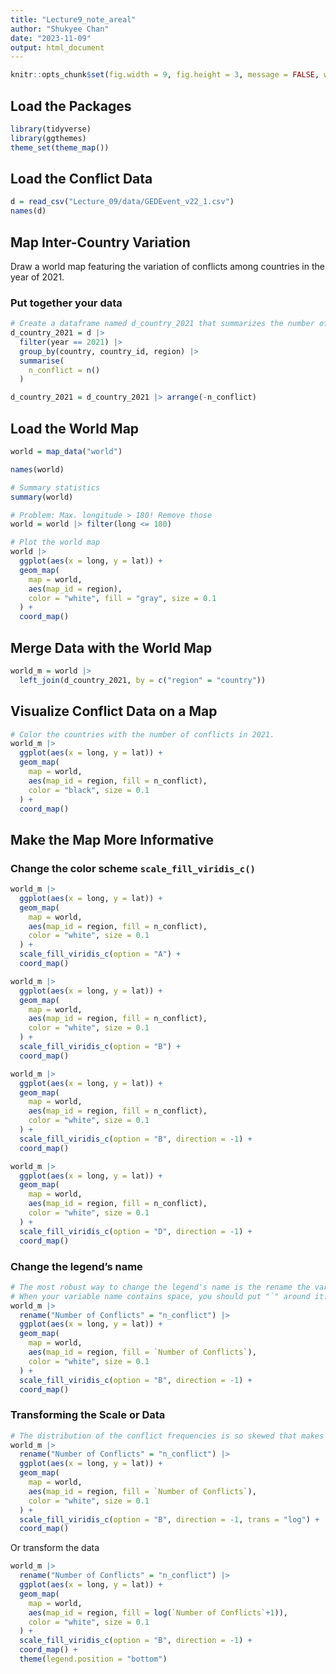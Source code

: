 ```yaml
---
title: "Lecture9_note_areal"
author: "Shukyee Chan"
date: "2023-11-09"
output: html_document
---
```


```r
knitr::opts_chunk$set(fig.width = 9, fig.height = 3, message = FALSE, warning = FALSE)
```

## Load the Packages

```r
library(tidyverse)
library(ggthemes)
theme_set(theme_map())
```

## Load the Conflict Data

```r
d = read_csv("Lecture_09/data/GEDEvent_v22_1.csv")
names(d)
```

## Map Inter-Country Variation

Draw a world map featuring the variation of conflicts among countries in the year of 2021.

### Put together your data

```r
# Create a dataframe named d_country_2021 that summarizes the number of conflicts in each country in the year of 2021.
d_country_2021 = d |>
  filter(year == 2021) |>
  group_by(country, country_id, region) |>
  summarise(
    n_conflict = n()
  )

d_country_2021 = d_country_2021 |> arrange(-n_conflict)
```

## Load the World Map

```r
world = map_data("world")

names(world)

# Summary statistics
summary(world)

# Problem: Max. longitude > 180! Remove those
world = world |> filter(long <= 180)
```

```r
# Plot the world map
world |>
  ggplot(aes(x = long, y = lat)) +
  geom_map(
    map = world,
    aes(map_id = region),
    color = "white", fill = "gray", size = 0.1
  ) +
  coord_map()
```

## Merge Data with the World Map

```r
world_m = world |>
  left_join(d_country_2021, by = c("region" = "country"))
```

## Visualize Conflict Data on a Map

```r
# Color the countries with the number of conflicts in 2021.
world_m |>
  ggplot(aes(x = long, y = lat)) +
  geom_map(
    map = world,
    aes(map_id = region, fill = n_conflict),
    color = "black", size = 0.1
  ) +
  coord_map()
```

## Make the Map More Informative

### Change the color scheme `scale_fill_viridis_c()`

```r
world_m |>
  ggplot(aes(x = long, y = lat)) +
  geom_map(
    map = world,
    aes(map_id = region, fill = n_conflict),
    color = "white", size = 0.1
  ) +
  scale_fill_viridis_c(option = "A") +
  coord_map()

world_m |>
  ggplot(aes(x = long, y = lat)) +
  geom_map(
    map = world,
    aes(map_id = region, fill = n_conflict),
    color = "white", size = 0.1
  ) +
  scale_fill_viridis_c(option = "B") +
  coord_map()

world_m |>
  ggplot(aes(x = long, y = lat)) +
  geom_map(
    map = world,
    aes(map_id = region, fill = n_conflict),
    color = "white", size = 0.1
  ) +
  scale_fill_viridis_c(option = "B", direction = -1) +
  coord_map()

world_m |>
  ggplot(aes(x = long, y = lat)) +
  geom_map(
    map = world,
    aes(map_id = region, fill = n_conflict),
    color = "white", size = 0.1
  ) +
  scale_fill_viridis_c(option = "D", direction = -1) +
  coord_map()
```

### Change the legend's name

```r
# The most robust way to change the legend's name is the rename the variable.
# When your variable name contains space, you should put "`" around it.
world_m |>
  rename("Number of Conflicts" = "n_conflict") |>
  ggplot(aes(x = long, y = lat)) +
  geom_map(
    map = world,
    aes(map_id = region, fill = `Number of Conflicts`),
    color = "white", size = 0.1
  ) +
  scale_fill_viridis_c(option = "B", direction = -1) +
  coord_map()
```

### Transforming the Scale or Data

```r
# The distribution of the conflict frequencies is so skewed that makes the differences of low-conflict countries indistinguishable. Transform the data or the scales to take into account the skewed data.
world_m |>
  rename("Number of Conflicts" = "n_conflict") |>
  ggplot(aes(x = long, y = lat)) +
  geom_map(
    map = world,
    aes(map_id = region, fill = `Number of Conflicts`),
    color = "white", size = 0.1
  ) +
  scale_fill_viridis_c(option = "B", direction = -1, trans = "log") +
  coord_map()
```

Or transform the data

```r
world_m |>
  rename("Number of Conflicts" = "n_conflict") |>
  ggplot(aes(x = long, y = lat)) +
  geom_map(
    map = world,
    aes(map_id = region, fill = log(`Number of Conflicts`+1)),
    color = "white", size = 0.1
  ) +
  scale_fill_viridis_c(option = "B", direction = -1) +
  coord_map() +
  theme(legend.position = "bottom")
```
